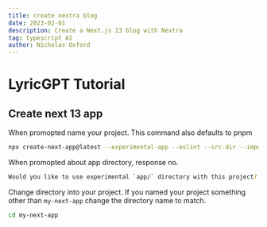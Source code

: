 ```yaml
---
title: create nextra blog
date: 2023-02-01
description: Create a Next.js 13 blog with Nextra
tag: typescript AI
author: Nicholas Oxford
---
```


# LyricGPT Tutorial

## Create next 13 app

When promopted name your project. This command also defaults to pnpm

```bash
npx create-next-app@latest --experimental-app --eslint --src-dir --import-alias --use-pnpm --typescript --tailwind
```

When promopted about app directory, response no.

```bash
Would you like to use experimental `app/` directory with this project? (No/Yes) No
```

Change directory into your project. If you named your project something other than `my-next-app` change the directory name to match.

```bash
cd my-next-app
```
